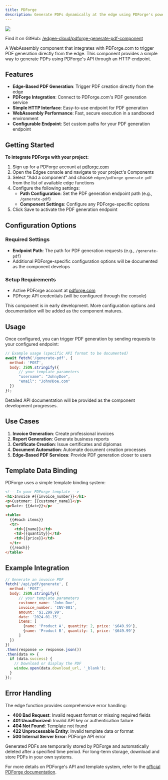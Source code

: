 ```yaml
---
title: PDForge
description: Generate PDFs dynamically at the edge using PDForge's powerful PDF generation API, **powered by edge functions**.
---
```


<img src="/images/banners/pdforge.png" className="rounded-lg" noZoom />


<EdgeeSdk />

Find it on GitHub: [<Icon icon="github" iconType="solid" /> /edgee-cloud/pdforge-generate-pdf-component](https://github.com/edgee-cloud/pdforge-generate-pdf-component)

A WebAssembly component that integrates with PDForge.com to trigger PDF generation directly from the edge. This component provides a simple way to generate PDFs using PDForge's API through an HTTP endpoint.

## Features

- **Edge-Based PDF Generation**: Trigger PDF creation directly from the edge
- **PDForge Integration**: Connect to PDForge.com's PDF generation service
- **Simple HTTP Interface**: Easy-to-use endpoint for PDF generation
- **WebAssembly Performance**: Fast, secure execution in a sandboxed environment
- **Configurable Endpoint**: Set custom paths for your PDF generation endpoint

## Getting Started

**To integrate PDForge with your project:**

1. Sign up for a PDForge account at [pdforge.com](https://pdforge.com)
2. Open the Edgee console and navigate to your project's Components
3. Select "Add a component" and choose `edgee/pdforge-generate-pdf` from the list of available edge functions
4. Configure the following settings:
   - **Path Configuration**: Set the PDF generation endpoint path (e.g., `/generate-pdf`)
   - **Component Settings**: Configure any PDForge-specific options
5. Click Save to activate the PDF generation endpoint

## Configuration Options

### Required Settings
- **Endpoint Path**: The path for PDF generation requests (e.g., `/generate-pdf`)
- Additional PDForge-specific configuration options will be documented as the component develops

### Setup Requirements
- Active PDForge account at [pdforge.com](https://pdforge.com)
- PDForge API credentials (will be configured through the console)

<Note>
  This component is in early development. More configuration options and documentation will be added as the component matures.
</Note>

## Usage

Once configured, you can trigger PDF generation by sending requests to your configured endpoint:

```javascript
// Example usage (specific API format to be documented)
await fetch('/generate-pdf', {
  method: 'POST',
  body: JSON.stringify({
      // your template parameters
      "username": "JohnyDoe",
      "email": "John@Doe.com"
  })
});
```

<Note>
  Detailed API documentation will be provided as the component development progresses.
</Note>


## Use Cases

1. **Invoice Generation**: Create professional invoices
2. **Report Generation**: Generate business reports
3. **Certificate Creation**: Issue certificates and diplomas
4. **Document Automation**: Automate document creation processes
5. **Edge-Based PDF Services**: Provide PDF generation closer to users

## Template Data Binding

PDForge uses a simple template binding system:

```html
<!-- In your PDForge template -->
<h1>Invoice #{{invoice_number}}</h1>
<p>Customer: {{customer_name}}</p>
<p>Date: {{date}}</p>

<table>
  {{#each items}}
  <tr>
    <td>{{name}}</td>
    <td>{{quantity}}</td>
    <td>{{price}}</td>
  </tr>
  {{/each}}
</table>
```

## Example Integration

```javascript
// Generate an invoice PDF
fetch('/api/pdf/generate', {
  method: 'POST',
  body: JSON.stringify({
      // your template parameters
      customer_name: 'John Doe',
      invoice_number: 'INV-001',
      amount: '$1,299.99',
      date: '2024-01-15',
      items: [
        {name: 'Product A', quantity: 2, price: '$649.99'},
        {name: 'Product B', quantity: 1, price: '$649.99'}
      ]
  })
})
.then(response => response.json())
.then(data => {
  if (data.success) {
    // Download or display the PDF
    window.open(data.download_url, '_blank');
  }
});
```

## Error Handling

The edge function provides comprehensive error handling:

- **400 Bad Request**: Invalid request format or missing required fields
- **401 Unauthorized**: Invalid API key or authentication failure
- **404 Not Found**: Template not found
- **422 Unprocessable Entity**: Invalid template data or format
- **500 Internal Server Error**: PDForge API error

<Note>
  Generated PDFs are temporarily stored by PDForge and automatically deleted after a specified time period. 
  For long-term storage, download and store PDFs in your own systems.
</Note>

For more details on PDForge's API and template system, refer to the 
[official PDForge documentation](https://docs.pdforge.com).
